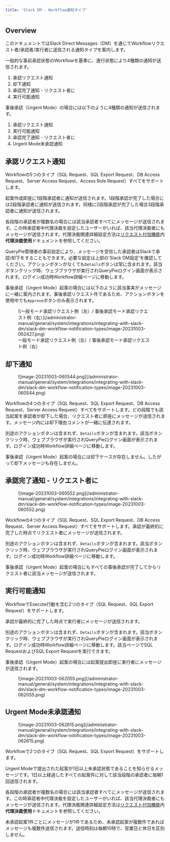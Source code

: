 ```yaml
---
title: 'Slack DM - Workflow通知タイプ'
---
```


## Overview

このドキュメントではSlack Direct Messages（DM）を通じてWorkflowリクエスト者/承認者/実行者に送信される通知タイプを案内します。

一般的な事前承認状態のWorkflowを基準に、進行状態により4種類の通知が送信されます。

1. 承認リクエスト通知
2. 却下通知
3. 承認完了通知 - リクエスト者に
4. 実行可能通知

事後承認（Urgent Mode）の場合には以下のように4種類の通知が送信されます。

1. 承認リクエスト通知
2. 実行可能通知
3. 承認完了通知 - リクエスト者に
4. Urgent Mode未承認通知

## 承認リクエスト通知

Workflowの5つのタイプ（SQL Request、SQL Export Request、DB Access Request、Server Access Request、Access Role Request）すべてをサポートします。

起案作成即座に1段階承認者に通知が送信されます。1段階承認が完了した場合には2段階承認者に通知が送信されます。同様に2段階承認が完了した場合3段階承認者に通知が送信されます。

各段階の承認者が複数名の場合には該当承認者すべてにメッセージが送信されます。この時承認者中代理決裁を設定したユーザーがいれば、該当代理決裁者にもメッセージが送信されます。代理決裁関連詳細設定方法は[リクエスト付加機能](../../../../../user-manual/workflow/approval-additional-features-proxy-approval-resubmission-etc)内**代理決裁使用**ドキュメントを参照してください。

QueryPie管理者の事前設定により、メッセージを受信した承認者はSlackで承認/却下をすることもできます。必要な設定は上部の'Slack DM設定'を確認してください。アクションボタンがなくても`Details`ボタンは常に含まれます。該当ボタンクリック時、ウェブブラウザが実行されQueryPieログイン画面が表示されます。ログイン成功時Workflow詳細ページに移動します。

事後承認（Urgent Mode）起案の場合には以下のように該当事実がメッセージに一緒に案内されます。事後承認リクエスト件であるため、アクションボタンを使用中でも`Approve`ボタンのみ表示されます。

<figure data-layout="center" data-align="center">
![一般モード承認リクエスト例（左）/ 事後承認モード承認リクエスト例（右）](/administrator-manual/general/system/integrations/integrating-with-slack-dm/slack-dm-workflow-notification-types/image-20231003-062427.png)
<figcaption>
一般モード承認リクエスト例（左）/ 事後承認モード承認リクエスト例（右）
</figcaption>
</figure>

## 却下通知

<figure data-layout="center" data-align="center">
![image-20231003-060544.png](/administrator-manual/general/system/integrations/integrating-with-slack-dm/slack-dm-workflow-notification-types/image-20231003-060544.png)
</figure>

Workflowの4つのタイプ（SQL Request、SQL Export Request、DB Access Request、Server Access Request）すべてをサポートします。どの段階でも該当起案を承認者が却下した場合、リクエスト者に即座にメッセージが送信されます。メッセージ内には却下理由コメントが一緒に伝達されます。

別途のアクションボタンは含まれず、`Details`ボタンが含まれます。該当ボタンクリック時、ウェブブラウザが実行されQueryPieログイン画面が表示されます。ログイン成功時Workflow詳細ページに移動します。

事後承認（Urgent Mode）起案の場合には却下ケースが存在しません。したがって却下メッセージも存在しません。

## 承認完了通知 - リクエスト者に

<figure data-layout="center" data-align="center">
![image-20231003-060552.png](/administrator-manual/general/system/integrations/integrating-with-slack-dm/slack-dm-workflow-notification-types/image-20231003-060552.png)
</figure>

Workflowの4つのタイプ（SQL Request、SQL Export Request、DB Access Request、Server Access Request）すべてをサポートします。承認が最終的に完了した時点でリクエスト者にメッセージが送信されます。

別途のアクションボタンは含まれず、`Details`ボタンが含まれます。該当ボタンクリック時、ウェブブラウザが実行されQueryPieログイン画面が表示されます。ログイン成功時Workflow詳細ページに移動します。

事後承認（Urgent Mode）起案の場合にもすべての事後承認が完了してからリクエスト者に該当メッセージが送信されます。

## 実行可能通知

WorkflowでExecute行動を含む2つのタイプ（SQL Request、SQL Export Request）をサポートします。

承認が最終的に完了した時点で実行者にメッセージが送信されます。

別途のアクションボタンは含まれず、`Details`ボタンが含まれます。該当ボタンクリック時、ウェブブラウザが実行されQueryPieログイン画面が表示されます。ログイン成功時Workflow詳細ページに移動します。該当ページでSQL RequestおよびSQL Export Requestを実行できます。

事後承認（Urgent Mode）起案の場合には起案提出即座に実行者にメッセージが送信されます。

<figure data-layout="center" data-align="center">
![image-20231003-062055.png](/administrator-manual/general/system/integrations/integrating-with-slack-dm/slack-dm-workflow-notification-types/image-20231003-062055.png)
</figure>

## Urgent Mode未承認通知

<figure data-layout="center" data-align="center">
![image-20231003-062615.png](/administrator-manual/general/system/integrations/integrating-with-slack-dm/slack-dm-workflow-notification-types/image-20231003-062615.png)
</figure>

Workflowで2つのタイプ（SQL Request、SQL Export Request）をサポートします。

Urgent Modeで提出された起案が1日以上未承認状態であることを知らせるメッセージです。1日以上経過したすべての起案件に対して該当段階の承認者に毎朝1回送信されます。

各段階の承認者が複数名の場合には該当承認者すべてにメッセージが送信されます。この時承認者中代理決裁を設定したユーザーがいれば、該当代理決裁者にもメッセージが送信されます。代理決裁関連詳細設定方法は[リクエスト付加機能](../../../../../user-manual/workflow/approval-additional-features-proxy-approval-resubmission-etc)内**代理決裁使用**ドキュメントを参照してください。

未承認起案1件ごとにメッセージが1件であるため、未承認起案が複数件であればメッセージも複数件送信されます。送信時刻は毎朝10時で、営業日と休日を区別しません。


